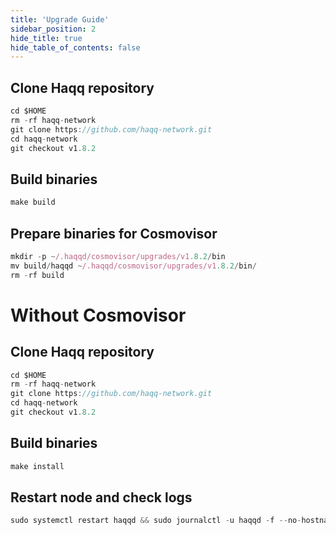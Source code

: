 ```yaml
---
title: 'Upgrade Guide'
sidebar_position: 2
hide_title: true
hide_table_of_contents: false
---
```



<PageTitle
  iconUrl="img/haqq-icon.svg"
  title="Haqq Upgrade Guide"
  chainId="haqq_11235-1"
  version="v1.8.2"
/>

## Clone Haqq repository

```js
cd $HOME
rm -rf haqq-network
git clone https://github.com/haqq-network.git
cd haqq-network
git checkout v1.8.2
```

## Build binaries

```js
make build
```

## Prepare binaries for Cosmovisor

```js
mkdir -p ~/.haqqd/cosmovisor/upgrades/v1.8.2/bin
mv build/haqqd ~/.haqqd/cosmovisor/upgrades/v1.8.2/bin/
rm -rf build
```

# Without Cosmovisor

## Clone Haqq repository

```js
cd $HOME
rm -rf haqq-network
git clone https://github.com/haqq-network.git
cd haqq-network
git checkout v1.8.2
```

## Build binaries

```js
make install
```

## Restart node and check logs

```js
sudo systemctl restart haqqd && sudo journalctl -u haqqd -f --no-hostname -o cat
```
